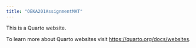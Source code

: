 ```yaml
---
title: "OEKA201AssignmentMAT"
---
```


This is a Quarto website.

To learn more about Quarto websites visit <https://quarto.org/docs/websites>.
